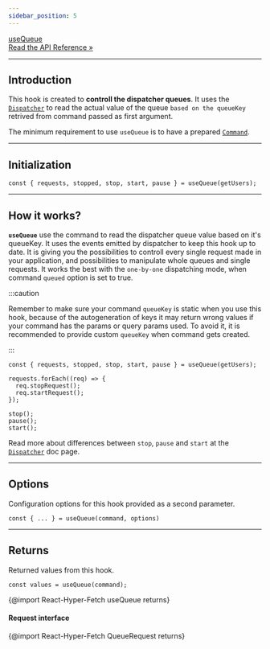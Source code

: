 ```yaml
---
sidebar_position: 5
---
```


<a class="api-link" href="/api/React-Hyper-Fetch/Hook/useQueue">
  <div class="api-link-title">useQueue</div>
  <div class="api-link-sub-title">Read the API Reference »</div>
</a>

---

## Introduction

This hook is created to **controll the dispatcher queues**. It uses the [`Dispatcher`](/docs/Architecture/Dispatcher) to
read the actual value of the queue `based on the queueKey` retrived from command passed as first argument.

The minimum requirement to use `useQueue` is to have a prepared [`Command`](/docs/Architecture/Command).

---

## Initialization

```tsx
const { requests, stopped, stop, start, pause } = useQueue(getUsers);
```

---

## How it works?

**`useQueue`** use the command to read the dispatcher queue value based on it's queueKey. It uses the events emitted by
dispatcher to keep this hook up to date. It is giving you the possibilities to controll every single request made in
your application, and possibilities to manipulate whole queues and single requests. It works the best with the
`one-by-one` dispatching mode, when command `queued` option is set to true.

:::caution

Remember to make sure your command `queueKey` is static when you use this hook, because of the autogeneration of keys it
may return wrong values if your command has the params or query params used. To avoid it, it is recommended to provide
custom `queueKey` when command gets created.

:::

```tsx
const { requests, stopped, stop, start, pause } = useQueue(getUsers);

requests.forEach((req) => {
  req.stopRequest();
  req.startRequest();
});

stop();
pause();
start();
```

Read more about differences between `stop`, `pause` and `start` at the [`Dispatcher`](/docs/Architecture/Dispatcher) doc
page.

---

## Options

Configuration options for this hook provided as a second parameter.

```tsx
const { ... } = useQueue(command, options)
```

<!-- {@import React-Hyper-Fetch UseQueueOptionsType returns} -->

---

## Returns

Returned values from this hook.

```tsx
const values = useQueue(command);
```

{@import React-Hyper-Fetch useQueue returns}

#### Request interface

{@import React-Hyper-Fetch QueueRequest returns}
